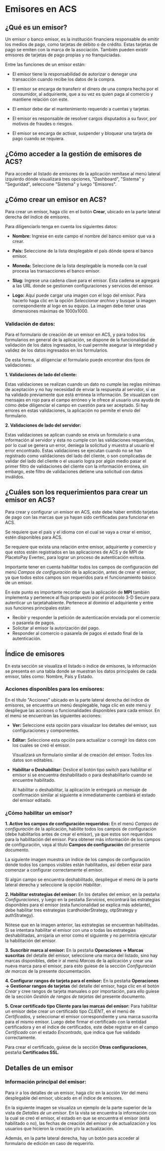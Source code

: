 <MissingTranslationBanner />

# Emisores en ACS

## ¿Qué es un emisor?

Un emisor o banco emisor, es la institución financiera responsable de emitir los medios de pago, como tarjetas de débito o de crédito. Estas tarjetas de pago se emiten con la marca de la asociación. También pueden existir emisores de tarjetas de pago propias y no franquiciadas.

Entre las funciones de un emisor están:

- El emisor tiene la responsabilidad de autorizar o denegar una transacción cuando recibe los datos de la compra. 

- El emisor se encarga de transferir el dinero de una compra hecha por el consumidor, al adquiriente, que a su vez es quien paga al comercio y mantiene relación con este. 

- El emisor debe dar el mantenimiento requerido a cuentas y tarjetas.

- El emisor es responsable de resolver cargos disputados a su favor, por motivos de fraudes o riesgos.

- El emisor se encarga de activar, suspender y bloquear una tarjeta de pago cuando se requiera.


## ¿Cómo acceder a la gestión de emisores de ACS?

Para acceder al listado de emisores de la aplicación remítase al menú lateral izquierdo dónde visualizará tres opciones, "Dashboard", "Sistema" y "Seguridad", seleccione "Sistema" y luego "Emisores".

## ¿Cómo crear un emisor en ACS?

Para crear un emisor, haga clic en el botón **Crear**, ubicado en la parte lateral derecha del índice de emisores.

Para diligenciarlo tenga en cuenta los siguientes datos:

- **Nombre:** Ingrese en este campo el nombre del banco emisor que va a crear.

- **País:** Seleccione de la lista desplegable el país dónde opera el banco emisor.

- **Moneda:** Seleccione de la lista desplegable la moneda con la cual procesa las transacciones el banco emisor.

- **Slug:** Ingrese una cadena clave para el emisor. Esta cadena se agregará a las URL donde se gestionen configuraciones y servicios del emisor.

- **Logo:** Aquí puede cargar una imagen con el logo del emisor. Para hacerlo haga clic en la opción *Seleccionar archivo* y busque la imagen correspondiente al logo en su equipo. La imagen debe tener unas dimensiones máximas de 1000x1000.

### Validación de datos:

Para el formulario de creación de un emisor en ACS, y para todos los formularios en general de la aplicación, se dispone de la funcionalidad de validación de los datos ingresados, lo cual permite asegurar la integridad y validez de los datos ingresados en los formularios.

De esta forma, al diligenciar el formulario puede encontrar dos tipos de validaciones:

**1. Validaciones de lado del cliente:**

  Estas validaciones se realizan cuando un dato no cumple las reglas mínimas de aceptación y no hay necesidad de enviar la respuesta al servidor, sí se ha validado previamente que está errónea la información. Se visualizan con mensajes en rojo para el campo erróneo y le ofrece al usuario una ayuda de cómo debe diligenciar el campo en cuestión para ser aceptado. Si hay errores en estas validaciones, la aplicación no permite el envío del formulario.

**2. Validaciones de lado del servidor:**

  Estas validaciones se aplican cuando se envía un formulario o una información al servidor y ésta no cumple con las validaciones requeridas, por lo cual se genera un error, deniega la solicitud y muestra al usuario el error encontrado. Estas validaciones se ejecutan cuando no se han registrado como validaciones del lado del cliente, o son complicadas de validar del lado del cliente o el usuario logra por algún medio pasar el primer filtro de validaciones del cliente con la información errónea, sin embargo, este filtro de validaciones detiene una solicitud con datos inválidos.

## ¿Cuáles son los requerimientos para crear un emisor en ACS?

Para crear y configurar un emisor en ACS, este debe haber emitido tarjetas de pago con las marcas que ya hayan sido certificadas para funcionar en ACS.

Se requiere que el país y el idioma con el cual se vaya a crear el emisor, estén disponibles para ACS.

Se requiere que exista una relación entre emisor, adquiriente y comercio y que estos estén registrados en las aplicaciones de ACS y de MPI de PlacetoPay Evertec, para lograr un proceso de autenticación exitosa. 

Importante tener en cuenta habilitar todos los campos de configuración del menú *Campos de configuración* de la aplicación, antes de crear el emisor, ya que todos estos campos son requeridos para el funcionamiento básico de un emisor.

En este punto es importante recordar que la aplicación de **MPI** también implementa y pertenece al flujo propuesto por el protocolo 3-D Secure para autenticar un tarjetahabiente. Pertenece al dominio el adquiriente y entre sus funciones principales están:
  - Recibir y responder la petición de autenticación enviada por el comercio o pasarela de pagos.
  - Solicitar al emisor la autorización del pago.
  - Responder al comercio o pasarela de pagos el estado final de la autenticación.


## Índice de emisores

En esta sección se visualiza el listado o índice de emisores, la información se presenta en una tabla donde se muestran los datos principales de cada emisor, tales como: Nombre, País y Estado. 

### Acciones disponibles para los emisores:

En el título "Acciones" ubicado en la parte lateral derecha del índice de emisores, se encuentra un menú desplegable, haga clic en este menú y despliegue las acciones o funcionalidades disponibles para cada emisor. En el menú se encuentran las siguientes acciones:

- **Ver:** Seleccione esta opción para visualizar los detalles del emisor, sus configuraciones y componentes.

- **Editar:** Seleccione esta opción para actualizar o corregir los datos con los cuales se creó el emisor. 

  Visualizará un formulario similar al de creación del emisor. Todos los datos son editables.

- **Habilitar o Deshabilitar:** Deslice el botón tipo switch para habilitar el emisor si se encuentra deshabilitado o para deshabilitarlo cuando se encuentre habilitado. 

  Al habilitar o deshabilitar, la aplicación le entregará un mensaje de confirmación similar al siguiente e inmediatamente cambiará el estado del emisor editado.

### ¿Cómo habilitar un emisor?

**1. Active los campos de configuración requeridos:** En el menú *Campos de configuración* de la aplicación, habilite todos los campos de configuración (debe habilitarlos antes de crear el emisor), ya que estos son requeridos para la habilitación del emisor. Para obtener más información de los campos de configuración, vaya al título **Campos de configuración** del presente documento.

  La siguiente imagen muestra un índice de los campos de configuración donde todos los campos visibles están habilitados, así deben estar para comenzar a configurar correctamente el emisor.

  Si algún campo se encuentra deshabilitado, despliegue el menú de la parte lateral derecha y seleccione la opción *Habilitar*.

**2. Habilitar estrategias del emisor:** En los detalles del emisor, en la pestaña *Configuraciones*, y luego en la pestaña *Servicios*, encontrará las estrategias disponibles para el emisor (esta funcionalidad se explica más adelante), debe habilitar tres estrategias (cardholderStrategy, otpStrategy y authStrategy).
    
  Nótese que en la imagen anterior, las estrategias se encuentran habilitadas. Si se intentara habilitar el emisor con una o todas las estrategias deshabilitadas, arrojaría un error como el siguiente y no permitiría ejecutar la habilitación del emisor.

**3. Suscribir marca al emisor:** En la pestaña **Operaciones -> Marcas suscritas** del detalle del emisor,  seleccione una marca del listado, sino hay marcas disponibles, debe ir al menú *Marcas* de la aplicación y crear una nueva marca para el emisor, para esto guíese de la sección *Configuración de marcas* de la presente documentación.
    
**4. Configurar rangos de tarjeta para el emisor:** En la pestaña **Operaciones -> Gestionar rangos de tarjetas** del detalle del emisor, haga clic en el botón *Crear* y cree rangos de tarjeta manuales o por importación, para ello guíese de la sección *Gestión de rangos de tarjetas* del presente documento.
    
**5. Crear certificado tipo Cliente para las marcas del emisor:** Para habilitar un emisor debe crear un certificado tipo *CLIENT*, en el menú de *Certificados*, y seleccionar el emisor correspondiente y una marca suscrita para el mismo emisor. Luego debe firmar el certificado con la entidad certificadora y en el índice de certificados, este debe registrar en el campo *Certificado* con el estado *Encontrado*, que indica que fue validado correctamente. 

  Para crear el certificado, guíese de la sección **Otras configuraciones**, pestaña **Certificados SSL**.

## Detalles de un emisor

### Información principal del emisor:

Para ir a los detalles de un emisor, haga clic en la acción *Ver* del menú desplegable del emisor, ubicado en el índice de emisores. 

En la siguiente imagen se visualiza un ejemplo de la parte superior de la vista de *Detalles de un emisor*. En la vista se encuentra la información con la cual se creó el emisor, el estado en que se encuentra el emisor (está habilitado o no), las fechas de creación del emisor y de actualización y los usuarios que hicieron la creación y/o la actualización.

Además, en la parte lateral derecha, hay un botón para acceder al formulario de edición en caso de requerirlo.
